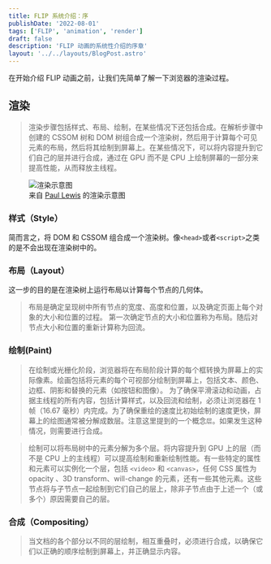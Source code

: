 ```yaml
---
title: FLIP 系统介绍：序
publishDate: '2022-08-01'
tags: ['FLIP', 'animation', 'render']
draft: false
description: 'FLIP 动画的系统性介绍的序章'
layout: '../../layouts/BlogPost.astro'
---
```


在开始介绍 FLIP 动画之前，让我们先简单了解一下浏览器的渲染过程。

## 渲染

> 渲染步骤包括样式、布局、绘制，在某些情况下还包括合成。在解析步骤中创建的 CSSOM 树和 DOM 树组合成一个渲染树，然后用于计算每个可见元素的布局，然后将其绘制到屏幕上。在某些情况下，可以将内容提升到它们自己的层并进行合成，通过在 GPU 而不是 CPU 上绘制屏幕的一部分来提高性能，从而释放主线程。
<figure>
    <img src="https://web-dev.imgix.net/image/T4FyVKpzu4WKF1kBNvXepbi08t52/VG9K1de3NXF6wIz5vAaM.jpg?auto=format&w=845"
         alt="渲染示意图"/>
    <figcaption>来自
    <a href='https://web.dev/authors/paullewis/'>Paul Lewis</a>
    的渲染示意图</figcaption>
</figure>

### 样式（Style）

简而言之，将 DOM 和 CSSOM 组合成一个渲染树。像`<head>`或者`<script>`之类的是不会出现在渲染树中的。

### 布局（Layout）

这一步的目的是在渲染树上运行布局以计算每个节点的几何体。

> 布局是确定呈现树中所有节点的宽度、高度和位置，以及确定页面上每个对象的大小和位置的过程。
第一次确定节点的大小和位置称为布局。随后对节点大小和位置的重新计算称为回流。

### 绘制(Paint)

> 在绘制或光栅化阶段，浏览器将在布局阶段计算的每个框转换为屏幕上的实际像素。绘画包括将元素的每个可视部分绘制到屏幕上，包括文本、颜色、边框、阴影和替换的元素（如按钮和图像）。
为了确保平滑滚动和动画，占据主线程的所有内容，包括计算样式，以及回流和绘制，必须让浏览器在 1 帧（16.67 毫秒）内完成。为了确保重绘的速度比初始绘制的速度更快，屏幕上的绘图通常被分解成数层。注意这里提到的一个概念`层`。如果发生这种情况，则需要进行合成。

> 绘制可以将布局树中的元素分解为多个层。将内容提升到 GPU 上的层（而不是 CPU 上的主线程）可以提高绘制和重新绘制性能。有一些特定的属性和元素可以实例化一个层，包括 `<video>` 和 `<canvas>`，任何 CSS 属性为 opacity 、3D transform、will-change 的元素，还有一些其他元素。这些节点将与子节点一起绘制到它们自己的层上，除非子节点由于上述一个（或多个）原因需要自己的层。
### 合成（Compositing）

> 当文档的各个部分以不同的层绘制，相互重叠时，必须进行合成，以确保它们以正确的顺序绘制到屏幕上，并正确显示内容。